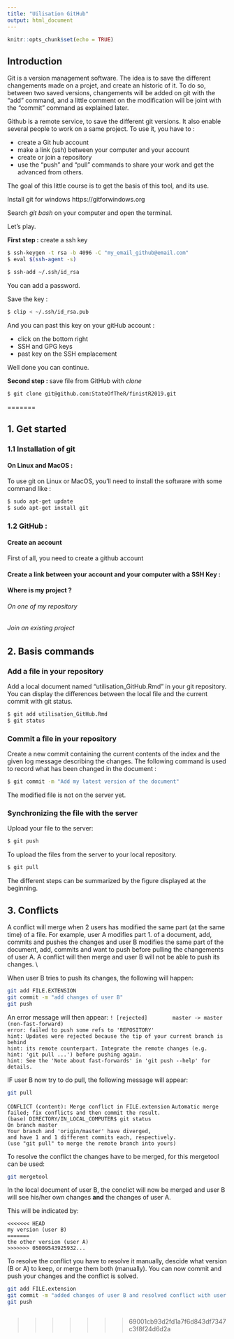 ```yaml
---
title: "Uilisation GitHub"
output: html_document
---
```


```r
knitr::opts_chunk$set(echo = TRUE)
```

## Introduction 
Git is a version management software. The idea is to save the different changements made on a projet, and create an historic of it. To do so, between two saved versions, changements will be added on git with the "add" command, and a little comment on the modification will be joint with the "commit" command as explained later.

Github is a remote service, to save the different git versions. It also enable several people to work on a same project. To use it, you have to :   

* create a Git hub account
* make a link (ssh) between your computer and your account
* create or join a repository
* use the "push" and "pull" commands to share your work and get the advanced from others. 


The goal of this little course is to get the basis of this tool, and its use. 

Install git for windows https://gitforwindows.org

Search *git bash* on your computer and open the terminal. 

Let's play.

**First step :** create a ssh key 

```bash
$ ssh-keygen -t rsa -b 4096 -C "my_email_github@email.com"
$ eval $(ssh-agent -s)

$ ssh-add ~/.ssh/id_rsa
```
You can add a password.

Save the key :
```bash
$ clip < ~/.ssh/id_rsa.pub
```
And you can past this key on your gitHub account :

- click on the bottom right
- SSH and GPG keys
- past key on the SSH emplacement

Well done you can continue.

**Second step : **save file from GitHub with *clone*
```bash
$ git clone git@github.com:StateOfTheR/finistR2019.git
```
=======

## 1. Get started
### 1.1 Installation of git 
#### On Linux and MacOS :
To use git on Linux or MacOS, you'll need to install the software with some command like :

```bash
$ sudo apt-get update
$ sudo apt-get install git
```


### 1.2 GitHub :
#### Create an account
First of all, you need to create a github account

#### Create a link between your account and your computer with a SSH Key :


#### Where is my project ? 
###### On one of my repository
###### Join an existing project


## 2. Basis commands 

### Add a file in your repository 
Add a local document named "utilisation_GitHub.Rmd" in your git repository. You can display the differences between the local file and the current commit with git status.
```bash
$ git add utilisation_GitHub.Rmd
$ git status
```

### Commit a file in your repository 
Create a new commit containing the current contents of the index and the given log message describing the changes. The following command is used to record what has been changed in the document :
```bash
$ git commit -m "Add my latest version of the document"
```
The modified file is not on the server yet. 

### Synchronizing the file with the server
Upload your file to the server:
```bash
$ git push
```
To upload the files from the server to your local repository.
```bash
$ git pull
```


The different steps can be summarized by the figure displayed at the beginning.




## 3. Conflicts 

A conflict will merge when 2 users has modified the same part (at the same time) of a file. For example, user A modifies part 1. of a document, add, commits and pushes the changes and user B modifies the same part of the document, add, commits and want to push before pulling the changements of user A. A conflict will then merge and user B will not be able to push its changes. \\

When user B tries to push its changes, the following will happen:  
```bash
git add FILE.EXTENSION
git commit -m "add changes of user B"
git push
```

An error message will then appear:
` ! [rejected]        master -> master (non-fast-forward)`     
`error: failed to push some refs to 'REPOSITORY'`   
`hint: Updates were rejected because the tip of your current branch is behind`   
`hint: its remote counterpart. Integrate the remote changes (e.g.`   
`hint: 'git pull ...') before pushing again.`    
`hint: See the 'Note about fast-forwards' in 'git push --help' for details.`    
 
IF user B now try to do pull, the following message will appear: 

```bash
git pull
```
 

`CONFLICT (content): Merge conflict in FILE.extension        ` 
`Automatic merge failed; fix conflicts and then commit the result.     `    
`(base) DIRECTORY/IN_LOCAL_COMPUTER$ git status   `        
`On branch master`    
`Your branch and 'origin/master' have diverged,`          
`and have 1 and 1 different commits each, respectively.`        
`(use "git pull" to merge the remote branch into yours)`    
    
To resolve the conflict the changes have to be merged, for this mergetool can be used:  
```bash
git mergetool
```
  
In the local document of user B, the conclict will now be merged and user B will see his/her own changes **and** the changes of user A. 
   
This will be indicated by:

`<<<<<<< HEAD`   
`my version (user B)`   
`=======`   
`the other version (user A)`  
`>>>>>>> 05009543925932...`    

To resolve the conflict you have to resolve it manually, descide what version (B or A) to keep, or merge them both (manually). You can now commit and push your changes and the conflict is solved.


```bash
git add FILE.extension
git commit -m "added changes of user B and resolved conflict with user A"
git push
```








```r

```

>>>>>>> 69001cb93d2fd1a7f6d843df7347c3f8f24d6d2a
